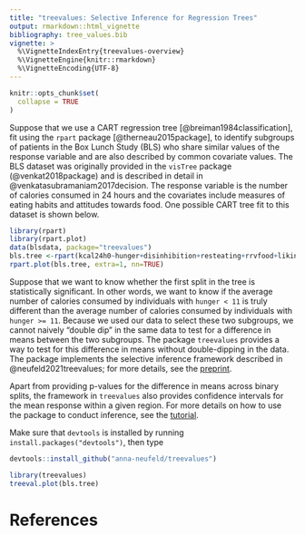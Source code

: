 ```yaml
---
title: "treevalues: Selective Inference for Regression Trees"
output: rmarkdown::html_vignette
bibliography: tree_values.bib
vignette: >
  %\VignetteIndexEntry{treevalues-overview}
  %\VignetteEngine{knitr::rmarkdown}
  %\VignetteEncoding{UTF-8}
---
```


```r
knitr::opts_chunk$set(
  collapse = TRUE
)
```

Suppose that we use a CART regression tree [@breiman1984classification], fit using the ``rpart`` package [@therneau2015package], to identify subgroups of patients in the Box Lunch Study (BLS) who share similar values of the response variable and are also described by common covariate values. The BLS dataset was originally provided in the ``visTree`` package (@venkat2018package) and is described in detail in @venkatasubramaniam2017decision. The response variable is the number of calories consumed in 24 hours and the covariates include measures of eating habits and attitudes towards food. One possible CART tree fit to this dataset is shown below. 

```r
library(rpart)
library(rpart.plot)
data(blsdata, package="treevalues")
bls.tree <-rpart(kcal24h0~hunger+disinhibition+resteating+rrvfood+liking+wanting, model = TRUE, data = blsdata, cp=0.02)
rpart.plot(bls.tree, extra=1, nn=TRUE)
```

Suppose that we want to know whether the first split in the tree is statistically significant. In other words, we want to know if the average number of calories consumed by individuals with ``hunger < 11`` is truly different than the average number of calories consumed by individuals with ``hunger >= 11``. Because we used our data to select these two subgroups, we cannot naively "double dip" in the same data to test for a difference in means between the two subgroups. The package ``treevalues`` provides a way to test for this difference in means without double-dipping in the data. The package implements the selective inference framework described in @neufeld2021treevalues; for more details, see the [preprint](https://anna-neufeld.github.io). 

Apart from providing p-values for the difference in means across binary splits, the framework in ``treevalues`` also provides confidence intervals for the mean response within a given region. For more details on how to use the package to conduct inference, see the [tutorial](https://anna-neufeld.github.io/treevalues/articles/inference_tutorial.html). 

Make sure that ``devtools`` is installed by running ``install.packages("devtools")``, then type

```r
devtools::install_github("anna-neufeld/treevalues")
```
```r
library(treevalues)
treeval.plot(bls.tree)
```

# References
